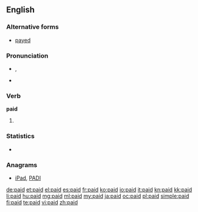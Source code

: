 ==English==

===Alternative forms===
* [[payed]] {{italbrac|archaic}}

===Pronunciation===
* {{IPA|/ˈpeɪd/}}, {{SAMPA|/'peId/}}
* {{audio|en-us-paid.ogg|Audio (US)}}
*: {{rhymes|eɪd}}

===Verb===
'''paid'''

# {{past of|[[pay]]}}

===Statistics===
* {{rank|brother|I've|longer|476|paid|art|neither|suddenly}}

===Anagrams===
* [[iPad#English|iPad]], [[PADI#English|PADI]]

[[de:paid]]
[[et:paid]]
[[el:paid]]
[[es:paid]]
[[fr:paid]]
[[ko:paid]]
[[io:paid]]
[[it:paid]]
[[kn:paid]]
[[kk:paid]]
[[li:paid]]
[[hu:paid]]
[[mg:paid]]
[[ml:paid]]
[[my:paid]]
[[ja:paid]]
[[oc:paid]]
[[pl:paid]]
[[simple:paid]]
[[fi:paid]]
[[te:paid]]
[[vi:paid]]
[[zh:paid]]